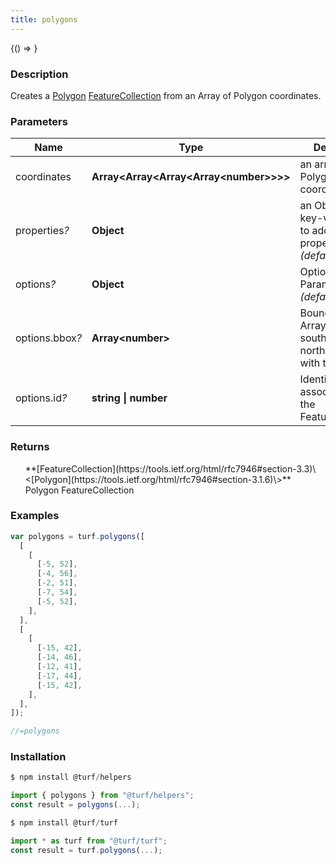 ```yaml
---
title: polygons
---
```



<!-- Expose turf as global var for experimenting in the browser console -->

<BrowserOnly>{() => <WindowTurfGlobal turf={turf} />}</BrowserOnly>

### Description

Creates a [Polygon](https://tools.ietf.org/html/rfc7946#section-3.1.6) [FeatureCollection](https://tools.ietf.org/html/rfc7946#section-3.3) from an Array of Polygon coordinates.

### Parameters

| Name                 | Type                                           | Description                                                               |
| -------------------- | ---------------------------------------------- | ------------------------------------------------------------------------- |
| coordinates          | **Array\<Array\<Array\<Array\<number\>\>\>\>** | an array of Polygon coordinates                                           |
| properties<i>?</i>   | **Object**                                     | an Object of key-value pairs to add as properties _(default \{\})_        |
| options<i>?</i>      | **Object**                                     | Optional Parameters _(default \{\})_                                      |
| options.bbox<i>?</i> | **Array\<number\>**                            | Bounding Box Array [west, south, east, north] associated with the Feature |
| options.id<i>?</i>   | **string \| number**                           | Identifier associated with the FeatureCollection                          |

### Returns

<ul>
  **[FeatureCollection](https://tools.ietf.org/html/rfc7946#section-3.3)\<[Polygon](https://tools.ietf.org/html/rfc7946#section-3.1.6)\>** Polygon FeatureCollection

</ul>

### Examples

```javascript
var polygons = turf.polygons([
  [
    [
      [-5, 52],
      [-4, 56],
      [-2, 51],
      [-7, 54],
      [-5, 52],
    ],
  ],
  [
    [
      [-15, 42],
      [-14, 46],
      [-12, 41],
      [-17, 44],
      [-15, 42],
    ],
  ],
]);

//=polygons
```

### Installation

```javascript
$ npm install @turf/helpers

import { polygons } from "@turf/helpers";
const result = polygons(...);
```

```javascript
$ npm install @turf/turf

import * as turf from "@turf/turf";
const result = turf.polygons(...);
```
